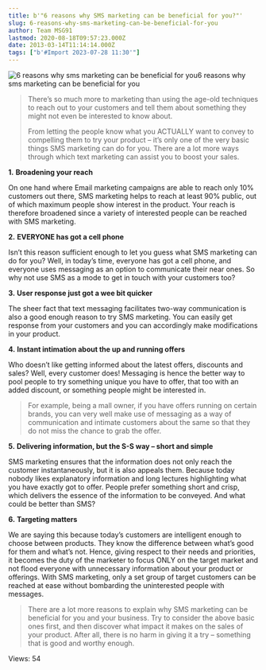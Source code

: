 ```yaml
---
title: b'"6 reasons why SMS marketing can be beneficial for you?"'
slug: 6-reasons-why-sms-marketing-can-be-beneficial-for-you
author: Team MSG91
lastmod: 2020-08-18T09:57:23.000Z
date: 2013-03-14T11:14:14.000Z
tags: ["b'#Import 2023-07-28 11:30'"]
---
```


![6 reasons why sms marketing can be beneficial for you](https://images-msg91.s3.ap-south-1.amazonaws.com/content/images/wordpress/2013/03/6-reasons-why-SMS-marketing-can-be-beneficial1.jpg "6 reasons why sms marketing can be beneficial for you")6 reasons why sms marketing can be beneficial for you

> 
> There’s so much more to marketing than using the age-old techniques to reach out to your customers and tell them about something they might not even be interested to know about.
> 
> 
> From letting the people know what you ACTUALLY want to convey to compelling them to try your product – it’s only one of the very basic things SMS marketing can do for you. There are a lot more ways through which text marketing can assist you to boost your sales.
> 
> 
> 


**1.** **Broadening your reach** 


On one hand where Email marketing campaigns are able to reach only 10% customers out there, SMS marketing helps to reach at least 90% public, out of which maximum people show interest in the product. Your reach is therefore broadened since a variety of interested people can be reached with SMS marketing.


**2.** **EVERYONE has got a cell phone**


Isn’t this reason sufficient enough to let you guess what SMS marketing can do for you? Well, in today’s time, everyone has got a cell phone, and everyone uses messaging as an option to communicate their near ones. So why not use SMS as a mode to get in touch with your customers too?


**3.** **User response just got a wee bit quicker**


The sheer fact that text messaging facilitates two-way communication is also a good enough reason to try SMS marketing. You can easily get response from your customers and you can accordingly make modifications in your product.


**4.** **Instant intimation about the up and running offers**


Who doesn’t like getting informed about the latest offers, discounts and sales? Well, every customer does! Messaging is hence the better way to pool people to try something unique you have to offer, that too with an added discount, or something people might be interested in.



> 
> For example, being a mall owner, if you have offers running on certain brands, you can very well make use of messaging as a way of communication and intimate customers about the same so that they do not miss the chance to grab the offer.
> 
> 
> 


**5.** **Delivering information, but the S-S way – short and simple**


SMS marketing ensures that the information does not only reach the customer instantaneously, but it is also appeals them. Because today nobody likes explanatory information and long lectures highlighting what you have exactly got to offer. People prefer something short and crisp, which delivers the essence of the information to be conveyed. And what could be better than SMS?


**6.** **Targeting matters** 


We are saying this because today’s customers are intelligent enough to choose between products. They know the difference between what’s good for them and what’s not. Hence, giving respect to their needs and priorities, it becomes the duty of the marketer to focus ONLY on the target market and not flood everyone with unnecessary information about your product or offerings. With SMS marketing, only a set group of target customers can be reached at ease without bombarding the uninterested people with messages.



> 
> There are a lot more reasons to explain why SMS marketing can be beneficial for you and your business. Try to consider the above basic ones first, and then discover what impact it makes on the sales of your product. After all, there is no harm in giving it a try – something that is good and worthy enough.
> 
> 
> 


 Views: 54


